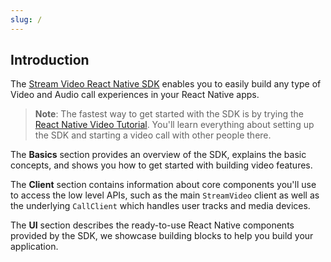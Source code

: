```yaml
---
slug: /
---
```


## Introduction

The [Stream Video React Native SDK](https://github.com/GetStream/stream-video-js) enables you to easily build any type of Video and Audio call experiences in your React Native apps.

> **Note**: The fastest way to get started with the SDK is by trying the [React Native Video Tutorial](01-tutorial.mdx). You'll learn everything about setting up the SDK and starting a video call with other people there.

The **Basics** section provides an overview of the SDK, explains the basic concepts, and shows you how to get started with building video features.

The **Client** section contains information about core components you'll use to access the low level APIs, such as the main `StreamVideo` client as well as the underlying `CallClient` which handles user tracks and media devices.

The **UI** section describes the ready-to-use React Native components provided by the SDK, we showcase building blocks to help you build your application.

[//]: # (TODO: write the rest of intro)
